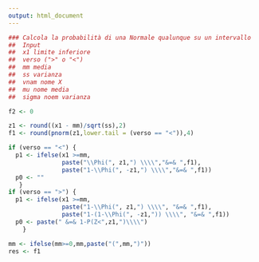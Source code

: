 ```yaml
---
output: html_document
---
```


```r
### Calcola la probabilità di una Normale qualunque su un intervallo
##  Input
##  x1 limite inferiore
##  verso (">" o "<")
##  mm media
##  ss varianza
##  vnam nome X
##  mu nome media
##  sigma noem varianza

f2 <- 0

z1 <- round((x1 - mm)/sqrt(ss),2)
f1 <- round(pnorm(z1,lower.tail = (verso == "<")),4)

if (verso == "<") {
  p1 <- ifelse(x1 >=mm, 
               paste("\\Phi(", z1,") \\\\","&=& ",f1),
               paste("1-\\Phi(", -z1,") \\\\","&=& ",f1))
  p0 <- ""
   }
if (verso == ">") {
  p1 <- ifelse(x1 >=mm, 
               paste("1-\\Phi(", z1,") \\\\", "&=& ",f1),
               paste("1-(1-\\Phi(", -z1,")) \\\\", "&=& ",f1))
  p0 <- paste(" &=& 1-P(Z<",z1,")\\\\")
    }

mm <- ifelse(mm>=0,mm,paste("(",mm,")"))
res <- f1
```
\begin{eqnarray*}
P(`r vnam` `r verso` `r x1`) 
  &=& P\left(  \frac {`r vnam` - `r mu`}{`r sigma`} `r verso` \frac {`r x1` - `r mm`}{\sqrt{`r ss`}} \right)  \\
              &=& P\left(  Z  `r verso` `r z1`\right) \\  `r p0`
              &=& `r p1`
\end{eqnarray*}
